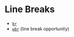 
<Meta title="Elements/wip/Text/Inline/Line Breaks" />

# Line Breaks

- [`br`](https://developer.mozilla.org/en-US/docs/Web/HTML/Element/br)
- [`wbr`](https://developer.mozilla.org/en-US/docs/Web/HTML/Element/wbr) (line break opportunity)
